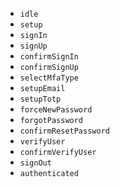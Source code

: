 - `idle`
- `setup`
- `signIn`
- `signUp`
- `confirmSignIn`
- `confirmSignUp`
- `selectMfaType`
- `setupEmail`
- `setupTotp`
- `forceNewPassword`
- `forgotPassword`
- `confirmResetPassword`
- `verifyUser`
- `confirmVerifyUser`
- `signOut`
- `authenticated`